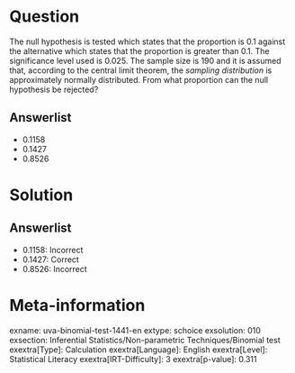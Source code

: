 Question
========

The null hypothesis is tested which states that the proportion is 0.1 against the alternative which states that the proportion is greater than 0.1. The significance level used is 0.025. The sample size is 190 and it is assumed that, according to the central limit theorem, the *sampling distribution* is approximately normally distributed. From what proportion can the null hypothesis be rejected?

Answerlist
----------

* 0.1158
* 0.1427
* 0.8526

Solution
========

Answerlist
----------

* 0.1158: Incorrect
* 0.1427: Correct
* 0.8526: Incorrect

Meta-information
================
exname: uva-binomial-test-1441-en
extype: schoice
exsolution: 010
exsection: Inferential Statistics/Non-parametric Techniques/Binomial test
exextra[Type]: Calculation
exextra[Language]: English
exextra[Level]: Statistical Literacy
exextra[IRT-Difficulty]: 3
exextra[p-value]: 0.311
